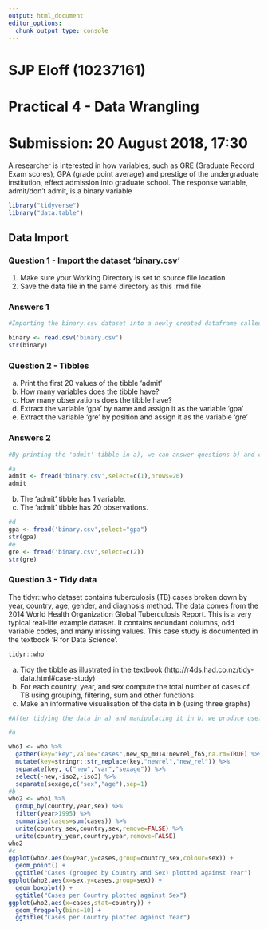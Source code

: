 ---
output: html_document
editor_options:
  chunk_output_type: console
---
# SJP Eloff (10237161)
# Practical 4 - Data Wrangling
# Submission: 20 August 2018, 17:30

A researcher is interested in how variables, such as GRE (Graduate Record Exam scores), GPA (grade point average) and prestige of the undergraduate institution, effect admission into graduate school. The response variable, admit/don't admit, is a binary variable

```{r message=FALSE,cache=FALSE, echo=FALSE, warning=FALSE}
library("tidyverse")
library("data.table")
```

## Data Import

### Question 1 - Import the dataset 'binary.csv'
1. Make sure your Working Directory is set to source file location
2. Save the data file in the same directory as this .rmd file

### Answers 1
```{r, question_1_comments, echo=FALSE}
#Importing the binary.csv dataset into a newly created dataframe called binary:
```

```{r, question_1}
binary <- read.csv('binary.csv')
str(binary)
```

### Question 2 - Tibbles

a. Print the first 20 values of the tibble 'admit'
b. How many variables does the tibble have?
c. How many observations does the tibble have?
d. Extract the variable 'gpa' by name and assign it as the variable 'gpa'
e. Extract the variable 'gre' by position and assign it as the variable 'gre'

### Answers 2
```{r, question_2_comments, echo=FALSE}
#By printing the 'admit' tibble in a), we can answer questions b) and c) from simple observation. Further data manipulation is done in d) and e), as required.
```

```{r, question_2}
#a
admit <- fread('binary.csv',select=c(1),nrows=20)
admit                 
```
b. The 'admit' tibble has 1 variable.
c. The 'admit' tibble has 20 observations.
```{r, question_2d}
#d
gpa <- fread('binary.csv',select="gpa")
str(gpa)
#e
gre <- fread('binary.csv',select=c(2))
str(gre)
```

### Question 3 - Tidy data
The tidyr::who dataset contains tuberculosis (TB) cases broken down by year, country, age, gender, and diagnosis method. The data comes from the 2014 World Health Organization Global Tuberculosis Report. This is a very typical real-life example dataset. It contains redundant columns, odd variable codes, and many missing values. This case study is documented in the textbook 'R for Data Science'.

```{r, echo=FALSE}
tidyr::who
```

a. Tidy the tibble as illustrated in the textbook (http://r4ds.had.co.nz/tidy-data.html#case-study)
b. For each country, year, and sex compute the total number of cases of TB using grouping, filtering, sum and other functions.
c. Make an informative visualisation of the data in b (using three graphs)

```{r, question_3_comments, echo=FALSE}
#After tidying the data in a) and manipulating it in b) we produce useful visual representations of the data in c).
```

```{r, question_3}
#a

who1 <- who %>%
  gather(key="key",value="cases",new_sp_m014:newrel_f65,na.rm=TRUE) %>%
  mutate(key=stringr::str_replace(key,"newrel","new_rel")) %>%
  separate(key, c("new","var","sexage")) %>%
  select(-new,-iso2,-iso3) %>%
  separate(sexage,c("sex","age"),sep=1)
#b
who2 <- who1 %>%
  group_by(country,year,sex) %>%
  filter(year>1995) %>%
  summarise(cases=sum(cases)) %>%
  unite(country_sex,country,sex,remove=FALSE) %>%
  unite(country_year,country,year,remove=FALSE)
who2
#c
ggplot(who2,aes(x=year,y=cases,group=country_sex,colour=sex)) +
  geom_point() +
  ggtitle("Cases (grouped by Country and Sex) plotted against Year")
ggplot(who2,aes(x=sex,y=cases,group=sex)) +
  geom_boxplot() +
  ggtitle("Cases per Country plotted against Sex")
ggplot(who2,aes(x=cases,stat=country)) +
  geom_freqpoly(bins=10) +
  ggtitle("Cases per Country plotted against Year")
```

